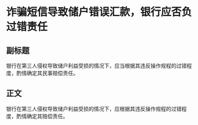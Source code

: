 # 诈骗短信导致储户错误汇款，银行应否负过错责任
## 副标题
银行在第三人侵权导致储户利益受损的情况下，应当根据其违反操作规程的过错程度，酌情确定其民事赔偿责任。
## 正文
银行在第三人侵权导致储户利益受损的情况下，应根据其违反操作规程的过错程度，酌情确定其赔偿责任。